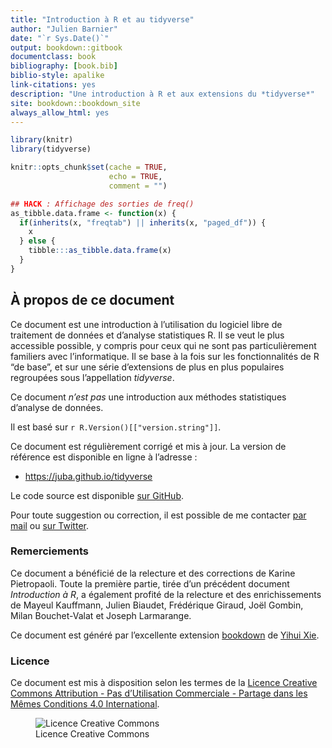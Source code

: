 ```yaml
--- 
title: "Introduction à R et au tidyverse"
author: "Julien Barnier"
date: "`r Sys.Date()`"
output: bookdown::gitbook
documentclass: book
bibliography: [book.bib]
biblio-style: apalike
link-citations: yes
description: "Une introduction à R et aux extensions du *tidyverse*"
site: bookdown::bookdown_site
always_allow_html: yes
---
```


```r
library(knitr)
library(tidyverse)

knitr::opts_chunk$set(cache = TRUE,
                      echo = TRUE,
                      comment = "")

## HACK : Affichage des sorties de freq()
as_tibble.data.frame <- function(x) {
  if(inherits(x, "freqtab") || inherits(x, "paged_df")) {
    x
  } else {
    tibble:::as_tibble.data.frame(x) 
  }
}

```


## À propos de ce document {-}

Ce document est une introduction à l'utilisation du logiciel libre de traitement de données et d'analyse statistiques R. Il se veut le plus accessible possible, y compris pour ceux qui ne sont pas particulièrement familiers avec l'informatique. Il se base à la fois sur les fonctionnalités de R "de base", et sur une série d'extensions de plus en plus populaires regroupées sous l'appellation *tidyverse*.

Ce document *n'est pas* une introduction aux méthodes statistiques d'analyse de données.

Il est basé sur `r R.Version()[["version.string"]]`.

Ce document est régulièrement corrigé et mis à jour. La version de référence est disponible en ligne à l'adresse :

- [https://juba.github.io/tidyverse](https://juba.github.io/tidyverse)

Le code source est disponible [sur GitHub](https://github.com/juba/tidyverse).

Pour toute suggestion ou correction, il est possible de me contacter [par mail](mailto:julien.barnier@ens-lyon.fr) ou [sur Twitter](https://twitter.com/lapply).


### Remerciements {-}

Ce document a bénéficié de la relecture et des corrections de Karine Pietropaoli. Toute la première partie, tirée d'un précédent document *Introduction à R*, a également profité de la relecture et des enrichissements de Mayeul Kauffmann, Julien Biaudet, Frédérique Giraud, Joël Gombin, Milan Bouchet-Valat et Joseph Larmarange.

Ce document est généré par l'excellente extension [bookdown](https://bookdown.org/) de [Yihui Xie](https://yihui.name/).

### Licence {-}

Ce document est mis à disposition selon les termes de la [Licence Creative Commons Attribution - Pas d’Utilisation Commerciale - Partage dans les Mêmes Conditions 4.0 International](http://creativecommons.org/licenses/by-nc-sa/4.0/).

![Licence Creative Commons](https://i.creativecommons.org/l/by-nc-sa/4.0/88x31.png)



